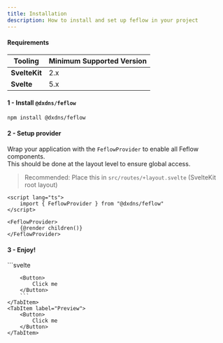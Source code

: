 ```yaml
---
title: Installation
description: How to install and set up feflow in your project
---
```


#### Requirements

| Tooling     | Minimum Supported Version |
|-------------|---------------------------|
| **SvelteKit** | 2.x                       |
| **Svelte**    | 5.x                       |

#### 1 - Install `@dxdns/feflow`

```bash
npm install @dxdns/feflow
```

#### 2 - Setup provider

Wrap your application with the `FeflowProvider` to enable all Feflow components.  
This should be done at the layout level to ensure global access.

> Recommended: Place this in `src/routes/+layout.svelte` (SvelteKit root layout)

```svelte
<script lang="ts">
    import { FeflowProvider } from "@dxdns/feflow"
</script>

<FeflowProvider>
    {@render children()}
</FeflowProvider>
```

#### 3 - Enjoy!
<Tabs>
	<TabItem label="Usage">
        ```svelte
        <script lang="ts">
            import { Button } from "@dxdns/feflow"
        </script>

        <Button>
            Click me
        </Button>
        ```
    </TabItem>
    <TabItem label="Preview">
        <Button>
            Click me
        </Button>
    </TabItem>
</Tabs>